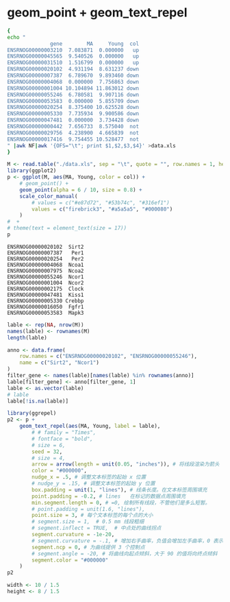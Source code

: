 
# geom_point + geom_text_repel

```bash
{
echo "
              gene        MA     Young  col
ENSRNOG00000003210  7.083871  0.000000   up
ENSRNOG00000045565  9.540526  0.000000   up
ENSRNOG00000031510  1.516799  0.000000   up
ENSRNOG00000020102  4.931194  8.631237 down
ENSRNOG00000007387  6.789670  9.893460 down
ENSRNOG00000004068  0.000000  7.756863 down
ENSRNOG00000001004 10.104894 11.863012 down
ENSRNOG00000055246  6.780581  9.907116 down
ENSRNOG00000053583  0.000000  5.855709 down
ENSRNOG00000020254  8.375400 10.625528 down
ENSRNOG00000005330  7.735934  9.900586 down
ENSRNOG00000047481  0.000000  3.734428 down
ENSRNOG00000000442  7.656733  8.575040  not
ENSRNOG00000029756  4.238900  4.665839  not
ENSRNOG00000017416  9.754455 10.528477  not
" |awk NF|awk '{OFS="\t"; print $1,$2,$3,$4}' >data.xls
}

```

```r
M <- read.table("./data.xls", sep = "\t", quote = "", row.names = 1, header = T)
library(ggplot2)
p <- ggplot(M, aes(MA, Young, color = col)) +
    # geom_point() +
    geom_point(alpha = 6 / 10, size = 0.8) +
    scale_color_manual(
        # values = c("#e87d72", "#53b74c", "#316ef1")
        values = c("firebrick3", "#a5a5a5", "#000080")
    )
#  +
# theme(text = element_text(size = 17))
p
```

```
ENSRNOG00000020102  Sirt2
ENSRNOG00000007387   Per1
ENSRNOG00000020254   Per2
ENSRNOG00000004068  Ncoa1
ENSRNOG00000007975  Ncoa2
ENSRNOG00000055246  Ncor1
ENSRNOG00000001004  Ncor2
ENSRNOG00000002175  Clock
ENSRNOG00000047481  Kiss1
ENSRNOG00000005330 Crebbp
ENSRNOG00000016050  Fgfr1
ENSRNOG00000053583  Mapk3
```

```r

lable <- rep(NA, nrow(M))
names(lable) <- rownames(M)
length(lable)

anno <- data.frame(
    row.names = c("ENSRNOG00000020102", "ENSRNOG00000055246"),
    name = c("Sirt2", "Ncor1")
)
filter_gene <- names(lable)[names(lable) %in% rownames(anno)]
lable[filter_gene] <- anno[filter_gene, 1]
lable <- as.vector(lable)
# lable
lable[!is.na(lable)]

library(ggrepel)
p2 <- p +
    geom_text_repel(aes(MA, Young, label = lable),
        # # family = "Times",
        # fontface = "bold",
        # size = 6,
        seed = 32,
        # size = 4,
        arrow = arrow(length = unit(0.05, "inches")), # 将线段渲染为箭头
        color = "#000000",
        nudge_x = .5, # 调整文本标签的起始 x 位置
        # nudge_y = .15, # 调整文本标签的起始 y 位置
        box.padding = unit(1, "lines"), # 线条长度。在文本标签周围填充
        point.padding = -0.2, # lines	在标记的数据点周围填充
        min.segment.length = 0, # =0, 绘制所有线段，不管他们是多么短暂。
        # point.padding = unit(1.6, "lines"),
        point.size = 3, # 每个文本标签的每个点的大小
        # segment.size = 1,  # 0.5 mm 线段粗细
        # segment.inflect = TRUE,  # 中点处的曲线拐点
        segment.curvature = -1e-20,
        # segment.curvature = -.1, # 增加右手曲率，负值会增加左手曲率，0 表示直线
        segment.ncp = 0, # 为曲线提供 3 个控制点
        # segment.angle = -20, # 将曲线向起点倾斜，大于 90 的值将向终点倾斜
        segment.color = "#000000"
    )
p2

width <- 10 / 1.5
height <- 8 / 1.5
```
